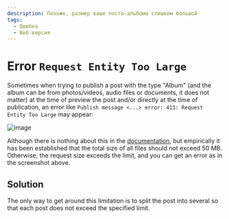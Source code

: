 ```yaml
---
description: Похоже, размер ваше поста-альбома слишком большой
tags:
  - Ошибка
  - Веб-версия
---
```


# Error `Request Entity Too Large`

Sometimes when trying to publish a post with the type "Album" (and the album can be from photos/videos, audio files or documents, it does not matter) at the time of preview the post and/or directly at the time of publication, an error like `Publish message <...> error: 413: Request Entity Too Large` may appear:

![image](/images/131265380-c51aba6e-189d-45b0-bb81-fe33f6faaed5.png)

Although there is nothing about this in the [documentation](https://core.telegram.org/bots/api#sendmediagroup), but empirically it has been established that the total size of all files should not exceed 50 MB. Otherwise, the request size exceeds the limit, and you can get an error as in the screenshot above.

## Solution

The only way to get around this limitation is to split the post into several so that each post does not exceed the specified limit.
